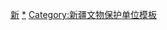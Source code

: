 {{Navbox
|name = 新疆全国重点文物保护单位
|title = [[新疆全国重点文物保护单位列表|新疆全国重点文物保护单位]]
|titlestyle =
|image =
|style = text-align: left;
|groupstyle = text-align: center;
|state = {{{state<includeonly>|collapsed</includeonly>}}}
|above =

| listclass = hlist
|group1 = [[乌鲁木齐市]]
|list1 = * [[乌拉泊古城]]
* [[乌鲁木齐陕西大寺|乌鲁木齐陕西大寺大殿]]
* [[八路军驻新疆办事处旧址]]
* [[新疆人民剧场]]
*[[乌鲁木齐文庙]]
*[[毛泽民故居纪念馆|毛泽民办公室及宿舍旧址]]

|group2 = [[克拉玛依市]]
|list2 = * [[新疆第一口油井]]
* [[克拉玛依一号井]]

|group3 = [[吐鲁番市]]
|list3 = * [[高昌故城]]
* [[交河故城|雅尔湖故城]]（[[交河故城]]）
* [[柏孜克里克千佛洞]]
* [[苏公塔]]
* [[阿斯塔那古墓群]]
* [[台藏塔遗址]]
* [[洋海墓群]]
* [[吐峪沟石窟]]
* [[坎尔井地下水利工程]]
* [[阿萨古城遗址]]
* [[古代吐鲁番盆地军事防御遗址]]
* [[柳中古城遗址]]
* [[伯西哈石窟]]

|group4 = [[哈密市]]
|list4 = * [[白杨沟佛寺遗址]]
* [[大河古城]]
* [[焉不拉克古墓群]]
* [[五堡墓群]]
* [[哈密回王墓]]
* [[岳公台—西黑沟遗址群]]
* [[石人子沟遗址群]]
* [[哈密境内烽燧遗址]]
* [[拜其尔墓地]]
*[[拉甫却克古城遗址]]
*[[巴里坤故城遗址]]
*[[焕彩沟石刻]]


|group5 = [[和田地区]]
|list5 = * [[尼雅遗址]]
* [[圆沙古城]]
* [[安迪尔古城遗址]]
* [[热瓦克佛寺遗址]]
* [[山普拉古墓群]]
* [[丹丹乌里克遗址]]
* [[麻扎塔格戍堡址]]
* [[喀拉墩遗址]]
* [[达玛沟佛寺遗址]]
* [[于田艾提卡清真寺]]
* [[吐尔迪·阿吉庄园]]
*[[赛图拉哨卡遗址]]

|group6 = [[阿克苏地区]]
|list6 = * [[克孜尔千佛洞]]
* [[库木吐喇千佛洞]]
* [[苏巴什佛寺遗址]]
* [[森木塞姆千佛洞]]
* [[克孜尔尕哈烽燧]]
* [[克孜尔尕哈石窟]]
* [[通古斯巴西城址]]
* [[龟兹故城]]
* [[乌什喀特古城遗址]]
* [[克斯勒塔格佛寺遗址]]
* [[唐王城遗址]]
* [[阔纳齐兰遗址]]
* [[库车友谊路墓群]]
* [[默拉纳额什丁麻扎]]
* [[库车大寺]]
*[[乌什吐尔和夏合吐尔遗址]]
*[[小央达克协海尔古城遗址]]
*[[刘平国刻石]]

|group7 = [[喀什地区]]
|list7 = * [[阿巴和加麻札]]（墓）
* [[莫尔寺遗址]]
* [[石头城遗址]]
* [[艾提尕尔清真寺]]
* [[麻赫穆德·喀什噶里墓]]
* [[叶尔羌汗国王陵]]
* [[莎车加满清真寺]]
*[[公主堡古城遗址]]
*[[吉尔赞喀勒墓地]]


|group8 = [[克孜勒苏柯尔克孜自治州]]
|list8 = * [[艾比甫·艾洁木麻扎]]

|group9 = [[巴音郭楞蒙古自治州]]
|list9 = * [[楼兰故城遗址]]
* [[孔雀河烽燧群]]
* [[罗布泊南古城遗址]]
* [[米兰遗址]]
* [[七个星佛寺遗址]]
* [[察吾乎古墓群]]
* [[扎滚鲁克古墓群]]
* [[楼兰墓群]]
* [[营盘古城及古墓群]]
* [[兰城遗址]]
* [[小河墓地]]
* [[巴仑台黄庙|巴仑台黄庙古建筑群]]
* [[满汗王府]]
* [[红山核武器试爆指挥中心旧址]]
*[[卓尔库特古城遗址]]
*[[博格达沁古城遗址]]
*[[阔纳协海尔古城遗址]]
*[[霍拉山佛寺遗址]]



|group10 = [[昌吉回族自治州]]
|list10 = * [[北庭故城遗址]]
* [[石城子遗址 (昌吉)|石城子遗址]]
* [[唐朝墩古城遗址]]
* [[昌吉州境内烽燧群]]
* [[康家石门子岩雕刻画]]
* [[小李庄军垦旧址]]
*[[玛纳斯古城遗址]]

|group11 = [[博尔塔拉蒙古自治州]]
|list11 = * [[阿日夏特石人墓]]
* [[达勒特古城遗址]]
* [[赛里木湖古墓群]]
* [[阿日夏特科克石围及石堆墓群]]
* [[阿敦乔鲁石栅古墓群及岩画群]]

|group12 = [[伊犁哈萨克自治州]]
|list12 = 
{{Navbox subgroup
|group1 = [[伊宁市]]及直属市县
|list1 = * [[伊犁将军府]]
* [[奴拉赛铜矿遗址]]
* [[吐虎鲁克·铁木尔汗麻扎]]
* [[圣佑庙|昭苏圣佑庙]]
* [[平定准噶尔勒铭碑]]
* [[速檀·歪思汗麻扎]]
* [[靖远寺]]
* [[伊宁市人民公园|三区革命政府政治文化活动中心旧址]]
* [[夏塔古城遗址]]
* [[惠遠城|惠远新、老古城遗址]]
* [[伊犁清代卡伦遗址]]
* [[小洪纳海石人墓]]
* [[拜图拉清真寺|拜吐拉清真寺宣礼塔]]
* [[惠遠城|惠远钟鼓楼]]
* [[纳达齐牛录关帝庙]]
* [[伊宁陕西大寺]]
* [[三区革命政府旧址]]
*[[吉仁台沟口遗址]]

|group2= [[阿勒泰地区]]
|list2 =
* [[三海子墓葬及鹿石]]
* [[切木尔切克石人及石棺墓群]]
* [[阔科克古墓群]]
* [[大喀纳斯景区墓葬群]]
*[[通天洞遗址]]

|group3 = [[塔城地区]]
|list3 =
* [[塔城红楼]]
* [[骆驼石旧石器遗址]]
* [[道尔本厄鲁特森木古城遗址]]
* [[哈纳喀及赛提喀玛勒清真寺宣礼塔]]
}}

|group13 =[[省直辖县级行政区|直辖县级市]]
|list13 = 

{{Navbox subgroup
|group1 = [[图木舒克市]]
|list1 = * [[托库孜萨来遗址]]
|group2 =[[石河子市]]
|list2 = *[[石河子军垦旧址]]
|group3= [[阿拉尔市]]
|list3 =*[[玉尔滚军垦旧址]]
}}

|belowstyle= text-align: center;
|below = 参见：'''[[新疆维吾尔自治区文物保护单位]]'''{{中华人民共和国各省级行政区模板索引|全国重点文物保护单位|仅内地=yes|仅省名=yes}}
}}<noinclude>

[[Category:全国重点文物保护单位模板|新]]
[[Category:新疆全国重点文物保护单位|*]]
[[Category:新疆文物保护单位模板]]
</noinclude>